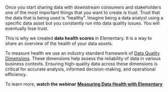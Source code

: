 Once you start sharing data with downstream consumers and stakeholders one of the most important things that you want to create is trust.
Trust that the data that is being used is “healthy”. Imagine being a data analyst using a specific data asset but you constantly run into data quality issues.
You will eventually lose trust.

This is why we created **data health scores** in Elementary. It is a way to share an overview of the health of your data assets.

To measure health we use an industry standard framework of [Data Quality Dimensions](cloud/features/collaboration-and-communication/data-quality-dimensions#data-quality-dimensions).
These dimensions help assess the reliability of data in various business contexts.
Ensuring high-quality data across these dimensions is critical for accurate analysis, informed decision-making, and operational efficiency.

<Tip>To learn more, **watch the webinar** [**Measuring Data Health with Elementary**](https://www.elementary-data.com/webinar/measuring-data-health-with-elementary)</Tip>
